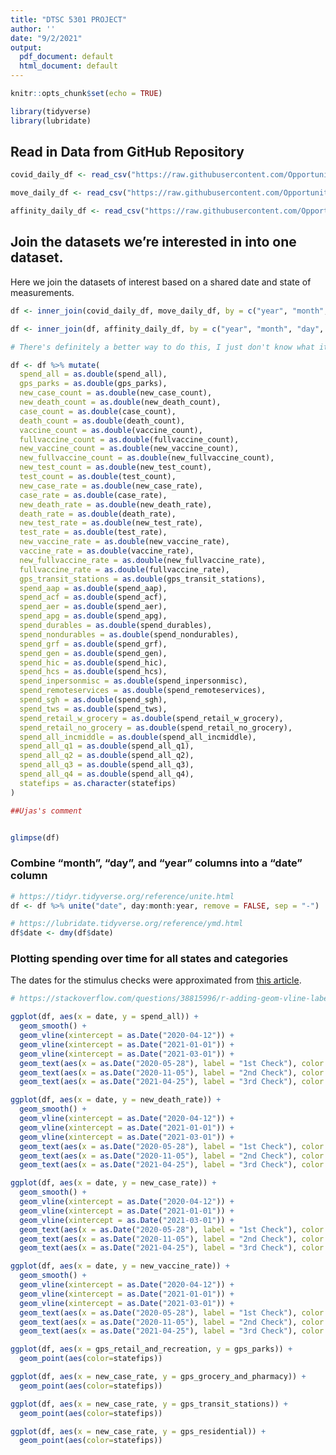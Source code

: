 ```yaml
---
title: "DTSC 5301 PROJECT"
author: ''
date: "9/2/2021"
output:
  pdf_document: default
  html_document: default
---
```


```r
knitr::opts_chunk$set(echo = TRUE)

library(tidyverse)
library(lubridate)
```

## Read in Data from GitHub Repository
```r
covid_daily_df <- read_csv("https://raw.githubusercontent.com/OpportunityInsights/EconomicTracker/main/data/COVID%20-%20State%20-%20Daily.csv")

move_daily_df <- read_csv("https://raw.githubusercontent.com/OpportunityInsights/EconomicTracker/main/data/Google%20Mobility%20-%20State%20-%20Daily.csv")

affinity_daily_df <- read_csv("https://raw.githubusercontent.com/OpportunityInsights/EconomicTracker/main/data/Affinity%20-%20State%20-%20Daily.csv")
```
## Join the datasets we're interested in into one dataset.

Here we join the datasets of interest based on a shared date and state of measurements.

```r
df <- inner_join(covid_daily_df, move_daily_df, by = c("year", "month", "day", "statefips"))

df <- inner_join(df, affinity_daily_df, by = c("year", "month", "day", "statefips"))

# There's definitely a better way to do this, I just don't know what it is.

df <- df %>% mutate(
  spend_all = as.double(spend_all),
  gps_parks = as.double(gps_parks),
  new_case_count = as.double(new_case_count),
  new_death_count = as.double(new_death_count),
  case_count = as.double(case_count),
  death_count = as.double(death_count),
  vaccine_count = as.double(vaccine_count),
  fullvaccine_count = as.double(fullvaccine_count),
  new_vaccine_count = as.double(new_vaccine_count),
  new_fullvaccine_count = as.double(new_fullvaccine_count),
  new_test_count = as.double(new_test_count),
  test_count = as.double(test_count),
  new_case_rate = as.double(new_case_rate),
  case_rate = as.double(case_rate),
  new_death_rate = as.double(new_death_rate),
  death_rate = as.double(death_rate),
  new_test_rate = as.double(new_test_rate),
  test_rate = as.double(test_rate),
  new_vaccine_rate = as.double(new_vaccine_rate),
  vaccine_rate = as.double(vaccine_rate),
  new_fullvaccine_rate = as.double(new_fullvaccine_rate),
  fullvaccine_rate = as.double(fullvaccine_rate),
  gps_transit_stations = as.double(gps_transit_stations),
  spend_aap = as.double(spend_aap),
  spend_acf = as.double(spend_acf),
  spend_aer = as.double(spend_aer),
  spend_apg = as.double(spend_apg),
  spend_durables = as.double(spend_durables),
  spend_nondurables = as.double(spend_nondurables),
  spend_grf = as.double(spend_grf),
  spend_gen = as.double(spend_gen),
  spend_hic = as.double(spend_hic),
  spend_hcs = as.double(spend_hcs),
  spend_inpersonmisc = as.double(spend_inpersonmisc),
  spend_remoteservices = as.double(spend_remoteservices),
  spend_sgh = as.double(spend_sgh),
  spend_tws = as.double(spend_tws),
  spend_retail_w_grocery = as.double(spend_retail_w_grocery),
  spend_retail_no_grocery = as.double(spend_retail_no_grocery),
  spend_all_incmiddle = as.double(spend_all_incmiddle),
  spend_all_q1 = as.double(spend_all_q1),
  spend_all_q2 = as.double(spend_all_q2),
  spend_all_q3 = as.double(spend_all_q3),
  spend_all_q4 = as.double(spend_all_q4),
  statefips = as.character(statefips)
)

##Ujas's comment


glimpse(df)
```
### Combine "month", "day", and "year" columns into a "date" column
```r
# https://tidyr.tidyverse.org/reference/unite.html
df <- df %>% unite("date", day:month:year, remove = FALSE, sep = "-")

# https://lubridate.tidyverse.org/reference/ymd.html
df$date <- dmy(df$date)
```


### Plotting spending over time for all states and categories

The dates for the stimulus checks were approximated from [this article](https://en.as.com/en/2021/08/25/latest_news/1629920433_478504.html).  
```r

# https://stackoverflow.com/questions/38815996/r-adding-geom-vline-labels-to-geom-histogram-labels

ggplot(df, aes(x = date, y = spend_all)) +
  geom_smooth() +
  geom_vline(xintercept = as.Date("2020-04-12")) +
  geom_vline(xintercept = as.Date("2021-01-01")) +
  geom_vline(xintercept = as.Date("2021-03-01")) +
  geom_text(aes(x = as.Date("2020-05-28"), label = "1st Check"), color = "red", angle = 45, y = 0) +
  geom_text(aes(x = as.Date("2020-11-05"), label = "2nd Check"), color = "green", angle = 45, y = -.1) +
  geom_text(aes(x = as.Date("2021-04-25"), label = "3rd Check"), color = "blue", angle = 45, y = -.1)
```
```r
ggplot(df, aes(x = date, y = new_death_rate)) +
  geom_smooth() +
  geom_vline(xintercept = as.Date("2020-04-12")) +
  geom_vline(xintercept = as.Date("2021-01-01")) +
  geom_vline(xintercept = as.Date("2021-03-01")) +
  geom_text(aes(x = as.Date("2020-05-28"), label = "1st Check"), color = "red", angle = 45, y = 0) +
  geom_text(aes(x = as.Date("2020-11-05"), label = "2nd Check"), color = "green", angle = 45, y = -.1) +
  geom_text(aes(x = as.Date("2021-04-25"), label = "3rd Check"), color = "blue", angle = 45, y = -.1)
```
```r
ggplot(df, aes(x = date, y = new_case_rate)) +
  geom_smooth() +
  geom_vline(xintercept = as.Date("2020-04-12")) +
  geom_vline(xintercept = as.Date("2021-01-01")) +
  geom_vline(xintercept = as.Date("2021-03-01")) +
  geom_text(aes(x = as.Date("2020-05-28"), label = "1st Check"), color = "red", angle = 45, y = 0) +
  geom_text(aes(x = as.Date("2020-11-05"), label = "2nd Check"), color = "green", angle = 45, y = -.1) +
  geom_text(aes(x = as.Date("2021-04-25"), label = "3rd Check"), color = "blue", angle = 45, y = -.1)
```

```r
ggplot(df, aes(x = date, y = new_vaccine_rate)) +
  geom_smooth() +
  geom_vline(xintercept = as.Date("2020-04-12")) +
  geom_vline(xintercept = as.Date("2021-01-01")) +
  geom_vline(xintercept = as.Date("2021-03-01")) +
  geom_text(aes(x = as.Date("2020-05-28"), label = "1st Check"), color = "red", angle = 45, y = 0) +
  geom_text(aes(x = as.Date("2020-11-05"), label = "2nd Check"), color = "green", angle = 45, y = -.1) +
  geom_text(aes(x = as.Date("2021-04-25"), label = "3rd Check"), color = "blue", angle = 45, y = -.1)
```

```r
ggplot(df, aes(x = gps_retail_and_recreation, y = gps_parks)) +
  geom_point(aes(color=statefips))
```
```r
ggplot(df, aes(x = new_case_rate, y = gps_grocery_and_pharmacy)) +
  geom_point(aes(color=statefips))
```

```r
ggplot(df, aes(x = new_case_rate, y = gps_transit_stations)) +
  geom_point(aes(color=statefips))
```



```r
ggplot(df, aes(x = new_case_rate, y = gps_residential)) +
  geom_point(aes(color=statefips))
```